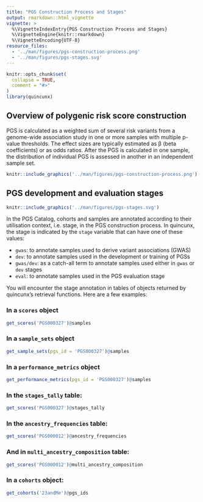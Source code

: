 ```yaml
---
title: "PGS Construction Process and Stages"
output: rmarkdown::html_vignette
vignette: >
  %\VignetteIndexEntry{PGS Construction Process and Stages}
  %\VignetteEngine{knitr::rmarkdown}
  %\VignetteEncoding{UTF-8}
resource_files:
  - '../man/figures/pgs-construction-process.png'
  - '../man/figures/pgs-stages.svg'
---
```


```r
knitr::opts_chunk$set(
  collapse = TRUE,
  comment = "#>"
)
library(quincunx)
```

## Overview of polygenic risk score construction

PGS is calculated as a weighted sum of several risk variants from a genome-wide
association study in one or more samples with multiple p-value thresholds. The
effect sizes are typically estimated as β (beta coefficients) or as odds ratios.
After the PGS is calculated in one sample, the distribution of individual PGS is
assessed in another in an independent sample set.

```r
knitr::include_graphics('../man/figures/pgs-construction-process.png') 
```

## PGS development and evaluation stages

```r
knitr::include_graphics('../man/figures/pgs-stages.svg') 
```

In the PGS Catalog, cohorts and samples are annotated according to their
utilisation context, i.e. stage, in the PGS construction process. In quincunx,
the stage is indicated by the `stage` variable that can have one of these
values:

- `gwas`: to annotate samples used to derive variant associations (GWAS)
- `dev`: to annotate samples used in the development or training of PGSs
- `gwas/dev`: as a catch-all term to annotate samples used either in `gwas` or `dev` stages
- `eval`: to annotate samples used in the PGS evaluation stage

You will encounter the stage annotation in tables of objects returned by
quincunx's retrieval functions. Here are a few examples:

### In a `scores` object

```r
get_scores('PGS000327')@samples
```

### In a `sample_sets` object

```r
get_sample_sets(pgs_id = 'PGS000327')@samples
```

### In a `performance_metrics` object

```r
get_performance_metrics(pgs_id = 'PGS000327')@samples
```

### In the `stages_tally` table:

```r
get_scores('PGS000327')@stages_tally
```

### In the `ancestry_frequencies` table:

```r
get_scores('PGS000012')@ancestry_frequencies
```

### And in `multi_ancestry_composition` table:

```r
get_scores('PGS000012')@multi_ancestry_composition
```

### In a `cohorts` object:

```r
get_cohorts('23andMe')@pgs_ids
```
